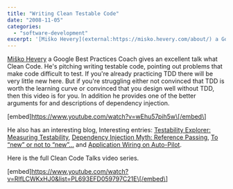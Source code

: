 ```yaml
---
title: "Writing Clean Testable Code"
date: "2008-11-05"
categories: 
  - "software-development"
excerpt: '[Miško Hevery](external:https://misko.hevery.com/about/) a Google Best Practices Coach gives an'
---
```


[Miško Hevery](external:https://misko.hevery.com/about/) a Google Best Practices Coach gives an excellent talk what Clean Code. He's pitching writing testable code, pointing out problems that make code difficult to test. If you're already practicing TDD there will be very little new here. But if you're struggling either not convinced that TDD is worth the learning curve or convinced that you design well without TDD, then this video is for you. In addition he provides one of the better arguments for and descriptions of dependency injection.

\[embed\]https://www.youtube.com/watch?v=wEhu57pih5w\[/embed\]

He also has an interesting blog, Interesting entries: [Testability Explorer: Measuring Testability](external:https://misko.hevery.com/2008/10/21/testability-explorer-measuring-testability/), [Dependency Injection Myth: Reference Passing](external:https://misko.hevery.com/2008/10/21/dependency-injection-myth-reference-passing/), [To “new” or not to “new”…](external:https://misko.hevery.com/2008/09/30/to-new-or-not-to-new/) and [Application Wiring on Auto-Pilot](external:https://misko.hevery.com/2008/09/24/application-wiring-on-auto-pilot/).

Here is the full Clean Code Talks video series.

\[embed\]https://www.youtube.com/watch?v=RlfLCWKxHJ0&list=PL693EFD059797C21E\[/embed\]

